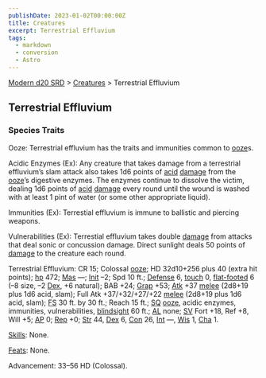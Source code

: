 ```yaml
---
publishDate: 2023-01-02T00:00:00Z
title: Creatures
excerpt: Terrestrial Effluvium
tags:
  - markdown
  - conversion
  - Astro
---
```


[Modern d20 SRD](/#modernD20) > [Creatures](modern-d20-srd-creatures-index) > Terrestrial Effluvium

## Terrestrial Effluvium

### Species Traits

Ooze: Terrestrial effluvium has the traits and immunities common to
[ooze](modern-d20-srd-creature-types-ooze)s.

Acidic Enzymes (Ex): Any creature that takes damage from a terrestrial
effluvium’s slam attack also takes 1d6 points of [acid](modern-d20-srd-environment-hazards-acid) [damage](modern-d20-srd-combat-damage) from the
[ooze](modern-d20-srd-creature-types-ooze)’s digestive enzymes. The enzymes
continue to dissolve the victim, dealing 1d6 points of [acid](modern-d20-srd-environment-hazards-acid) [damage](modern-d20-srd-combat-damage) every round
until the wound is washed with at least 1 pint of water (or some other
appropriate liquid).

Immunities (Ex): Terrestial effluvium is immune to ballistic and piercing
weapons.

Vulnerabilities (Ex): Terrestial effluvium takes double
[damage](modern-d20-srd-combat-damage) from attacks that deal sonic or
concussion damage. Direct sunlight deals 50 points of [damage](modern-d20-srd-combat-damage) to the creature each round.

Terrestrial Effluvium: CR 15; Colossal [ooze](modern-d20-srd-creature-types-ooze); HD 32d10+256 plus 40 (extra hit points); [hp](modern-d20-srd-combat-hit-points) 472; [Mas](modern-d20-srd-creatures-creature-overview) —;
[Init](modern-d20-srd-combat-initiative) –2; Spd 10 ft.;
[Defense](modern-d20-srd-combat-defense) 6, [touch](modern-d20-srd-combat-attack-actions) 0, [flat-footed](modern-d20-srd-combat-surprise) 6 (–8 size,
–2 [Dex](modern-d20-srd-basics-ability-scores), +6 natural); BAB +24;
[Grap](modern-d20-srd-combat-grapple) +53; [Atk](modern-d20-srd-combat-attack-roll) +37 [melee](modern-d20-srd-combat-attack-roll) (2d8+19 plus 1d6 acid,
slam); Full Atk +37/+32/+27/+22 [melee](modern-d20-srd-combat-attack-roll)
(2d8+19 plus 1d6 acid, slam); [FS](modern-d20-srd-creatures-creature-overview)
30 ft. by 30 ft.; Reach 15 ft.; [SQ](modern-d20-srd-creatures-creature-overview) [ooze](modern-d20-srd-creature-types-ooze), acidic enzymes,
immunities, vulnerabilities, [blindsight](modern-d20-srd-special-abilities-blindsight) 60 ft.; [AL](modern-d20-srd-basics-allegiances) none;
[SV](modern-d20-srd-basics-saving-throws) Fort +18, Ref +8, Will +5;
[AP](modern-d20-srd-creatures-creature-overview) 0; [Rep](modern-d20-srd-creatures-creature-overview) +0; [Str](modern-d20-srd-basics-ability-scores)
44, [Dex](modern-d20-srd-basics-ability-scores) 6, [Con](modern-d20-srd-basics-ability-scores) 26, [Int](modern-d20-srd-basics-ability-scores) —,
[Wis](modern-d20-srd-basics-ability-scores) 1, [Cha](modern-d20-srd-basics-ability-scores) 1.

[Skills](modern-d20-srd-skills-index): None.

[Feats](modern-d20-srd-feats-index): None.

Advancement: 33–56 HD (Colossal).

